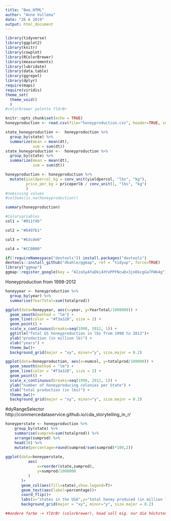 ```yaml
---
title: "Bee_HTML"
author: "Anne Vollema"
date: "26 6 2019"
output: html_document
---
```


```r
library(tidyverse)
library(ggplot2)
library(knitr)
library(cowplot)
library(RColorBrewer)
library(measurements)
library(lubridate)
library(data.table)
library(ggrepel)
library(dplyr)
require(maps)
require(viridis)
theme_set(
  theme_void()
  )
#colorbrewer palette YlOrBr
```

```r
knitr::opts_chunk$set(echo = TRUE)
honeyproduction <- read.csv(file="honeyproduction.csv", header=TRUE, sep=",")

state_honeyproduction <-  honeyproduction %>% 
  group_by(state) %>% 
  summarize(mean = mean(dt),
            sum = sum(dt))
state_honeyproduction <-  honeyproduction %>% 
  group_by(state) %>% 
  summarize(mean = mean(dt),
            sum = sum(dt))

honeyproduction <- honeyproduction %>% 
  mutate(yieldpercol_kg = conv_unit(yieldpercol, "lbs", "kg"),
         price_per_kg = priceperlb / conv_unit(1, "lbs", "kg")
         )
#nomissing values 
#colSums(is.na(honeyproduction))
```


```r
summary(honeyproduction)
```
```r
#Colorvariables
col1 = "#011f4b"

col2 = "#6497b1"

col3 = "#b3cde0"

col4 = "#CC0000"
```

```r


if(!requireNamespace("devtools")) install.packages("devtools")
devtools::install_github("dkahle/ggmap", ref = "tidyup", force=TRUE)
library("ggmap")
ggmap::register_google(key = "AIzaSyAYaDki4XYoPPFNcwDx3jnOkcgGa7FWk4g")
```



Honeyproduction from 1998-2012
```r
honeyyear <- honeyproduction %>%
  group_by(year) %>%
  summarise(YearTotal=sum(totalprod))

ggplot(data=honeyyear, aes(x=year, y=YearTotal/1000000)) + 
  geom_smooth(method = "lm") + 
  geom_line(color = "#f3a328", size = 2) +
  geom_point() +
  scale_x_continuous(breaks=seq(1998, 2012, 1)) +
  ggtitle("Total US honeyproduction in lbs from 1998 to 2012")+
  ylab("production (in million lb)") +
  xlab("years") +
  theme_bw()+
  background_grid(major = "xy", minor="y", size.major = 0.2) 
```

```r
ggplot(data=honeyproduction, aes(x=numcol, y=totalprod/100000)) + 
  geom_smooth(method = "lm") + 
  geom_line(color = "#f3a328", size = 2) +
  geom_point() +
  scale_x_continuous(breaks=seq(1998, 2012, 1)) +
  ylab("number of honeyproducing colonies per State") +
  xlab("total production (in lbs)") +
  theme_bw()+
  background_grid(major = "xy", minor="y", size.major = 0.2)
```
#dyRangeSelector http://commercedataservice.github.io/cda_storytelling_in_r/
```r
honeyperstate <- honeyproduction %>%
    group_by(state) %>%
    summarise(sumprod=sum(totalprod)) %>%
    arrange(sumprod) %>%
    head(10) %>%
    mutate(percentage=round(sumprod/sum(sumprod)*100,2))
    
ggplot(data=honeyperstate,
          aes(
              x=reorder(state,sumprod),
              y=sumprod/1000000
          )
       )+
       geom_col(aes(fill=state),show.legend=T)+
       geom_text(aes(label=percentage))+
       coord_flip()+
       labs(x="states in the USA",y="total honey produced (in million lb)",title="total honey produced by each state (top 15 states) from 1998-2012")  +
       background_grid(major = "xy", minor="y", size.major = 0.2) 

##andere farbe -< YlOrBr (colorbrewer), head soll eig. nur die höchsten zeigen, aber in anwendung zeigt head erst ab 11, nochwas
```

